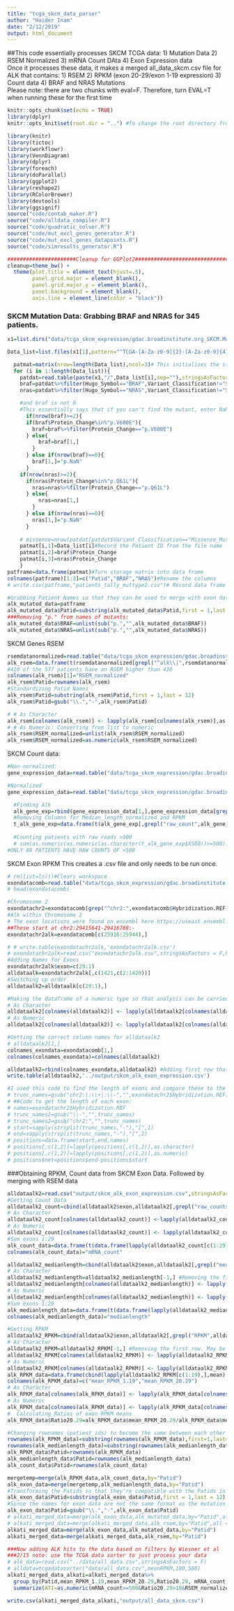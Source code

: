 ```yaml
---
title: "tcga_skcm_data_parser"
author: "Haider Inam"
date: "2/12/2019"
output: html_document
---
```

##This code essentially processes SKCM TCGA data:
1) Mutation Data
2) RSEM Normalized
3) mRNA Count DAta
4) Exon Expression data  
Once it processes these data, it makes a merged all_data_skcm.csv file for ALK that contains:
1) RSEM
2) RPKM (exon 20-29/exon 1-19 expression)
3) Count data
4) BRAF and NRAS Mutations  
Please note: there are two chunks with eval=F. Therefore, turn EVAL=T when running these for the first time
```r
knitr::opts_chunk$set(echo = TRUE)
library(dplyr)
knitr::opts_knit$set(root.dir = "..") #To change the root directory from Analysis to myproject
```

```r
library(knitr)
library(tictoc)
library(workflowr)
library(VennDiagram)
library(dplyr)
library(foreach)
library(doParallel)
library(ggplot2)
library(reshape2)
library(RColorBrewer)
library(devtools)
library(ggsignif)
source("code/contab_maker.R")
source("code/alldata_compiler.R")
source("code/quadratic_solver.R")
source("code/mut_excl_genes_generator.R")
source("code/mut_excl_genes_datapoints.R")
source("code/simresults_generator.R")

######################Cleanup for GGPlot2#########################################
cleanup=theme_bw() +
  theme(plot.title = element_text(hjust=.5),
        panel.grid.major = element_blank(),
        panel.grid.major.y = element_blank(),
        panel.background = element_blank(),
        axis.line = element_line(color = "black"))
```



### **SKCM Mutation Data: Grabbing BRAF and NRAS for 345 patients.**
```r
x1=list.dirs("data/tcga_skcm_expression/gdac.broadinstitute.org_SKCM.Mutation_Packager_Oncotated_Calls.Level_3.2016012800.0.0/",full.names=TRUE)#Lists all files in the current working directory x

Data_list=list.files(x1[1],pattern="^TCGA-[A-Za-z0-9]{2}-[A-Za-z0-9]{4}-[A-Za-z0-9]{2}.hg19.oncotator.hugo_entrez_remapped.maf.txt*", ignore.case=F)#lists the files in the folder

  patmat=matrix(nrow=length(Data_list),ncol=3)# This initializes the storage matrix
  for (i in 1:length(Data_list)){
    patdat=read.table(paste(x1,"/",Data_list[i],sep=""),stringsAsFactors=FALSE,header=TRUE, sep="\t",fill=TRUE,quote = "")#opens each file as the loop progresses
    braf=patdat%>%filter(Hugo_Symbol=="BRAF",Variant_Classification!="Silent")
    nras=patdat%>%filter(Hugo_Symbol=="NRAS",Variant_Classification!="Silent")

    #and braf is not 0
    #This essentially says that if you can't find the mutant, enter NaN. If you find two mutants, then search for the major transforming mutation (e.g. BrafV600E). Non of the >1 mutations are the transforming mutation, just select the first one
      if(nrow(braf)>=2){
      if(braf$Protein_Change%in%"p.V600E"){
        braf=braf%>%filter(Protein_Change=="p.V600E")
      } else{
          braf=braf[1,]
        }
      } else if(nrow(braf)==0){
        braf[1,]="p.NaN"  
      }
    if(nrow(nras)>=2){
      if(nras$Protein_Change%in%"p.Q61L"){
        nras=nras%>%filter(Protein_Change=="p.Q61L")
      } else{
          nras=nras[1,]
        }
      } else if(nrow(nras)==0){
        nras[1,]="p.NaN"
      }
    
    # missense=nrow(patdat[patdat$Variant_Classification=="Missense_Mutation",])#counts missense mutations by identifying the number of rows in a   
    patmat[i,1]=Data_list[i]#Record the Patient ID from the file name
    patmat[i,2]=braf$Protein_Change
    patmat[i,3]=nras$Protein_Change
    }
patframe=data.frame(patmat)#Turn storage matrix into data frame
colnames(patframe)[1:3]=c("Patid","BRAF","NRAS")#Rename the columns
# write.csv(patframe,"patients_tally_muttype2.csv")# Record data frame as a CSV and write to the working directory

#Grabbing Patient Names so that they can be used to merge with exon data later
alk_mutated_data=patframe
alk_mutated_data$Patid=substring(alk_mutated_data$Patid,first = 1,last = 12)
###Removing "p." from names of mutants:
alk_mutated_data$BRAF=unlist(sub("p.","",alk_mutated_data$BRAF))
alk_mutated_data$NRAS=unlist(sub("p.","",alk_mutated_data$NRAS))

```

SKCM Genes RSEM
```r
rsemdatanormalized=read.table("data/tcga_skcm_expression/gdac.broadinstitute.org_SKCM.Merge_rnaseqv2__illuminahiseq_rnaseqv2__unc_edu__Level_3__RSEM_genes_normalized__data.Level_3.2016012800.0.0/SKCM.rnaseqv2__illuminahiseq_rnaseqv2__unc_edu__Level_3__RSEM_genes_normalized__data.data.txt",sep = "\t",header = T,stringsAsFactors = F)
alk_rsem=data.frame(t(rsemdatanormalized[grepl("^alk\\|",rsemdatanormalized$Hybridization.REF,ignore.case = T),])[-1,])
#410 of the 577 patients have an RSEM higher than 410
colnames(alk_rsem)[1]="RSEM_normalized"
alk_rsem$Patid=rownames(alk_rsem)
#Standardizing Patid Names
alk_rsem$Patid=substring(alk_rsem$Patid,first = 1,last = 12)
alk_rsem$Patid=gsub("\\.","-",alk_rsem$Patid)

# # As Character
alk_rsem[colnames(alk_rsem)] <- lapply(alk_rsem[colnames(alk_rsem)],as.character)
# # As Numeric: Converting from list to numeric
alk_rsem$RSEM_normalized=unlist(alk_rsem$RSEM_normalized)
alk_rsem$RSEM_normalized=as.numeric(alk_rsem$RSEM_normalized)


```



SKCM Count data:
```r
#Non-normalized:
gene_expression_data=read.table("data/tcga_skcm_expression/gdac.broadinstitute.org_SKCM.Merge_rnaseqv2__illuminahiseq_rnaseqv2__unc_edu__Level_3__RSEM_genes__data.Level_3.2016012800.0.0/SKCM.rnaseqv2__illuminahiseq_rnaseqv2__unc_edu__Level_3__RSEM_genes__data.data.txt",sep = "\t",header = T,stringsAsFactors = F)

#Normalized
gene_expression_data=read.table("data/tcga_skcm_expression/gdac.broadinstitute.org_SKCM.Merge_rnaseqv2__illuminahiseq_rnaseqv2__unc_edu__Level_3__RSEM_genes_normalized__data.Level_3.2016012800.0.0/SKCM.rnaseqv2__illuminahiseq_rnaseqv2__unc_edu__Level_3__RSEM_genes_normalized__data.data.txt",sep = "\t",header = T,stringsAsFactors = F)

  #Finding Alk
  alk_gene_exp=rbind(gene_expression_data[1,],gene_expression_data[grepl("^alk\\|",gene_expression_data$Hybridization.REF,ignore.case = T),])
  #Removing Columns for Median_length_normalized and RPKM
  t_alk_gene_exp=data.frame(t(alk_gene_exp[,grepl("raw_count",alk_gene_exp[1,])]))
  
  #Counting patients with raw reads >500
  # sum(as.numeric(as.numeric(as.character(t_alk_gene_exp$X580))>=500))
#ONLY 89 PATIENTS HAVE RAW COUNTS OF >500
```

SKCM Exon RPKM
This creates a .csv file and only needs to be run once.
```r
# rm(list=ls())#Clears workspace
exondatacomb=read.table("data/tcga_skcm_expression/gdac.broadinstitute.org_SKCM.Merge_rnaseqv2__illuminahiseq_rnaseqv2__unc_edu__Level_3__exon_quantification__data.Level_3.2016012800.0.0/SKCM.rnaseqv2__illuminahiseq_rnaseqv2__unc_edu__Level_3__exon_quantification__data.data.txt",stringsAsFactors=FALSE,header=TRUE, sep="\t",fill=TRUE)
# head(exondatacomb)

#Chromosome 2
exondatachr2=exondatacomb[grep("^chr2:",exondatacomb$Hybridization.REF),] #i.e. it starts with chromosome 2
#Alk within Chromosome 2
# The exon locations were found on ensembl here https://useast.ensembl.org/Homo_sapiens/Transcript/Exons?db=core;g=ENSG00000171094;r=2:29192774-29921566;t=ENST00000389048
##These start at chr2:29415641-29416788:-
exondatachr2alk=exondatacomb[c(25916:25944),]

# # write.table(exondatachr2alk,'exondatachr2alk.csv')
# exondatachr2alk=read.csv("exondatachr2alk.csv",stringsAsFactors = F,header = T,sep = "",fill = T)
#Adding Names for Exons
exondatachr2alk$exon=c(29:1)
alldataalk=exondatachr2alk[,c(1421,c(2:1420))]
#Switching up order
alldataalk2=alldataalk[c(29:1),]

#Making the dataframe of a numeric type so that analysis can be carried out on it.
# As Character
alldataalk2[colnames(alldataalk2)] <- lapply(alldataalk2[colnames(alldataalk2)],as.character)
# As Numeric
alldataalk2[colnames(alldataalk2)] <- lapply(alldataalk2[colnames(alldataalk2)],as.numeric)

#Getting the correct column names for alldataalk2
# alldataalk2[1,]
colnames_exondata=exondatacomb[1,]
colnames(colnames_exondata)=colnames(alldataalk2)

alldataalk2=rbind(colnames_exondata,alldataalk2) #Adding first row that contains names of measurements such as RPKM, RSEM, Counts
write.table(alldataalk2,'../output/skcm_alk_exon_expression.csv')

#I used this code to find the length of exons and compare these to the lengths of the exons on Ensembl. I had to calculate exon lengths because annotations in this file and annotations in enseml weren't the same.
# trunc_names=gsub("chr2:|:\\+|:\\-","",exondatachr2$Hybridization.REF)
# ##Code to get the length of each exon:
# names=exondatachr2$Hybridization.REF
# trunc_names2=gsub("\\-","",trunc_names)
# trunc_names2=gsub("chr2:","",trunc_names)
# start=sapply(strsplit(trunc_names,"-"),"[",1)
# end=sapply(strsplit(trunc_names,"-"),"[",2)
# positions=data.frame(start,end,names)
# positions[,c(1,2)]=lapply(positions[,c(1,2)],as.character)
# positions[,c(1,2)]=lapply(positions[,c(1,2)],as.numeric)
# positions$net=positions$end-positions$start
```

###Obtaining RPKM, Count data from SKCM Exon Data. Followed by merging with RSEM data
```r
alldataalk2=read.csv("output/skcm_alk_exon_expression.csv",stringsAsFactors = F,header = T,sep = "",fill = T)
#Getting Count Data
alldataalk2_count=cbind(alldataalk2$exon,alldataalk2[,grepl("raw_counts",alldataalk2[1,])])[-1,]
# As Character
alldataalk2_count[colnames(alldataalk2_count)] <-lapply(alldataalk2_count[colnames(alldataalk2_count)],as.character)
# As Numeric
alldataalk2_count[colnames(alldataalk2_count)] <- lapply(alldataalk2_count[colnames(alldataalk2_count)],as.numeric)
#Sum exons 1:29
alk_count_data=data.frame(t(data.frame(lapply(alldataalk2_count[c(1:29),],sum))[,-1])) #Not sure if lapply is the right thing to use here. Really messed up way of summing indices in dataframe
colnames(alk_count_data)="mRNA_count"

alldataalk2_medianlength=cbind(alldataalk2$exon,alldataalk2[,grepl("median_length",alldataalk2[1,])])
# As Character
alldataalk2_medianlength=alldataalk2_medianlength[-1,] #Removing the first row. May be unnecessary in the future
alldataalk2_medianlength[colnames(alldataalk2_medianlength)] <- lapply(alldataalk2_medianlength[colnames(alldataalk2_medianlength)],as.character)
# As Numeric
alldataalk2_medianlength[colnames(alldataalk2_medianlength)] <- lapply(alldataalk2_medianlength[colnames(alldataalk2_medianlength)],as.numeric)
#Sum exons 1:29
alk_medianlength_data=data.frame(t(data.frame(lapply(alldataalk2_medianlength[c(1:29),],sum))[,-1])) #Removing sum of exons lol
colnames(alk_medianlength_data)="medianlength"

#Getting RPKM
alldataalk2_RPKM=cbind(alldataalk2$exon,alldataalk2[,grepl("RPKM",alldataalk2[1,])])
# As Character
alldataalk2_RPKM=alldataalk2_RPKM[-1,] #Removing the first row. May be unnecessary in the future
alldataalk2_RPKM[colnames(alldataalk2_RPKM)] <- lapply(alldataalk2_RPKM[colnames(alldataalk2_RPKM)],as.character)
# As Numeric
alldataalk2_RPKM[colnames(alldataalk2_RPKM)] <- lapply(alldataalk2_RPKM[colnames(alldataalk2_RPKM)],as.numeric)
alk_RPKM_data=data.frame(cbind(lapply(alldataalk2_RPKM[c(1:19),],mean),lapply(alldataalk2_RPKM[c(20:29),],mean))[-1,])
colnames(alk_RPKM_data)=c("mean_RPKM_1.19","mean_RPKM_20.29")
# As Character
alk_RPKM_data[colnames(alk_RPKM_data)] <- lapply(alk_RPKM_data[colnames(alk_RPKM_data)],as.character)
# As Numeric
alk_RPKM_data[colnames(alk_RPKM_data)] <- lapply(alk_RPKM_data[colnames(alk_RPKM_data)],as.numeric)
#  Calculating Ratios of exon RPKM means
alk_RPKM_data$Ratio20.29=alk_RPKM_data$mean_RPKM_20.29/alk_RPKM_data$mean_RPKM_1.19

#Changing rownames (patient_ids) to become the same between each other
rownames(alk_RPKM_data)=substring(rownames(alk_RPKM_data),first=1,last=28)
rownames(alk_medianlength_data)=substring(rownames(alk_medianlength_data),first=1,last=28)
alk_RPKM_data$Patid=rownames(alk_RPKM_data)
alk_medianlength_data$Patid=rownames(alk_medianlength_data)
alk_count_data$Patid=rownames(alk_count_data)

mergetemp=merge(alk_RPKM_data,alk_count_data,by="Patid")
alk_exon_data=merge(mergetemp,alk_medianlength_data,by="Patid")
#Transforming the Patids so that they're compatible with the Patids in the mutation data
alk_exon_data$Patid=substring(alk_exon_data$Patid,first = 1,last = 12)
#Since the names for exon data are not the same format as the mutation data, we're gonna change that here
alk_exon_data$Patid=gsub("\\.","-",alk_exon_data$Patid)
# alkati_merged_data=merge(alk_exon_data,alk_mutated_data,by="Patid",all=T)
# alkati_merged_data=merge(alkati_merged_data,alk_rsem,by="Patid",all = T)
alkati_merged_data=merge(alk_exon_data,alk_mutated_data,by="Patid")
alkati_merged_data=merge(alkati_merged_data,alk_rsem,by="Patid")

###Now adding ALK hits to the data based on filters by Wiesner et al
###2/15 note: use the TCGA data sorter to just process your data
# alk_data=read.csv("../data/all_data.csv",stringsAsFactors = F)
# alldata=tcgadatasorter("data/all_data.csv",meanRPKM,100,500)
alkati_merged_data_alkati=alkati_merged_data%>%
  group_by(Patid,mean_RPKM_1.19,mean_RPKM_20.29,Ratio20.29, mRNA_count,BRAF,NRAS,RSEM_normalized)%>%
  summarize(ATI=as.numeric(mRNA_count>=500&Ratio20.29>10&RSEM_normalized>=100)[1])

write.csv(alkati_merged_data_alkati,"output/all_data_skcm.csv")

```

